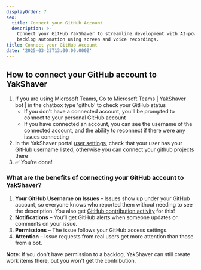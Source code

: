 ```yaml
---
displayOrder: 7
seo:
  title: Connect your GitHub Account
  description: >-
    Connect your GitHub YakShaver to streamline development with AI-powered
    backlog automation using screen and voice recordings.
title: Connect your GitHub Account
date: '2025-03-23T13:00:00.000Z'
---
```


## How to connect your GitHub account to YakShaver

1. If you are using Microsoft Teams, Go to Microsoft Teams | YakShaver bot | in the chatbox type 'github' to check your GitHub status
   * If you don't have a connected account, you'll be prompted to connect to your personal GitHub account
   * If you have connected an account, you can see the username of the connected account, and the ability to reconnect if there were any issues connecting
2. In the YakShaver portal [user settings](https://portal.yakshaver.ai/settings/users), check that your user has your GitHub username listed, otherwise you can connect your github projects there
3. ✅ You're done!

### What are the benefits of connecting your GitHub account to YakShaver?

1. **Your GitHub Username on Issues** – Issues show up under your GitHub account, so everyone knows who reported them without needing to see the description. You also get [GitHub contribution activity](https://docs.github.com/en/account-and-profile/setting-up-and-managing-your-github-profile/managing-contribution-settings-on-your-profile/viewing-contributions-on-your-profile#what-counts-as-a-contribution) for this!
2. **Notifications** – You’ll get GitHub alerts when someone updates or comments on your issue.
3. **Permissions** – The issue follows your GitHub access settings.
4. **Attention** – Issue requests from real users get more attention than those from a bot.

**Note:** If you don't have permission to a backlog, YakShaver can still create work items there, but you won't get the contribution.
